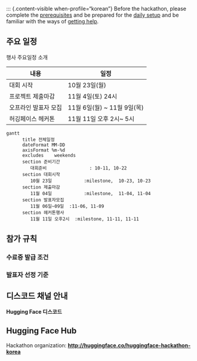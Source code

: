 ::: {.content-visible when-profile="korean"} Before the hackathon, please complete the [prerequisites](https://pseudo-lab.github.io/huggingface-hackathon23/logistics/prerequisites.html#prerequisites) and be prepared for the [daily setup](https://pseudo-lab.github.io/huggingface-hackathon23/logistics/prerequisites.html#daily-setup) and be familiar with the ways of [getting help](https://pseudo-lab.github.io/huggingface-hackathon23/logistics/prerequisites.html#getting-help).

## 주요 일정

행사 주요일정 소개



| 내용                 | 일정                          |
|----------------------|-------------------------------|
| 대회 시작            | 10월 23일(월)                 |
| 프로젝트 제출마감    | 11월 4일(토) 24시             |
| 오프라인 발표자 모집 | 11월 6일(월) \~ 11월 9일(목)  |
| 허깅페이스 헤커톤    | 11월 11일 오후 2시\~ 5시      |
```mermaid
gantt
      title 전체일정
      dateFormat MM-DD
      axisFormat %m-%d
      excludes    weekends
      section 준비기간
         대회준비                : 10-11, 10-22
      section 대회시작
         10월 23일            :milestone,  10-23, 10-23
      section 제출마감
         11월 04일            :milestone,  11-04, 11-04
      section 발표자모집
         11월 06일~09일  :11-06, 11-09
      section 헤커톤행사
         11월 11일 오후2시  :milestone, 11-11, 11-11
```


## 참가 규칙

### 수료증 발급 조건

### 발표자 선정 기준

## 디스코드 채널 안내

**Hugging Face 디스코드**

## Hugging Face Hub

Hackathon organization: [**http://huggingface.co/huggingface-hackathon-korea**](http://huggingface.co/huggingface-hackathon-korea){.uri}